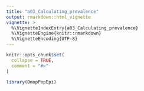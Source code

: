 ```yaml
---
title: "a03_Calculating_prevalence"
output: rmarkdown::html_vignette
vignette: >
  %\VignetteIndexEntry{a03_Calculating_prevalence}
  %\VignetteEngine{knitr::rmarkdown}
  %\VignetteEncoding{UTF-8}
---
```


```r
knitr::opts_chunk$set(
  collapse = TRUE,
  comment = "#>"
)
```

```r
library(OmopPopEpi)
```
